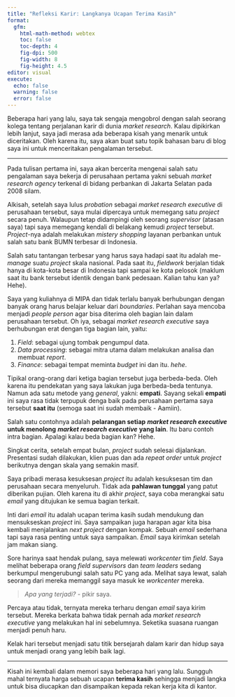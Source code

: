 ```yaml
---
title: "Refleksi Karir: Langkanya Ucapan Terima Kasih"
format: 
  gfm:
    html-math-method: webtex
    toc: false
    toc-depth: 4
    fig-dpi: 500
    fig-width: 8
    fig-height: 4.5
editor: visual
execute:
  echo: false
  warning: false
  error: false
---
```


Beberapa hari yang lalu, saya tak sengaja mengobrol dengan salah seorang kolega tentang perjalanan karir di dunia _market research_. Kalau dipikirkan lebih lanjut, saya jadi merasa ada beberapa kisah yang menarik untuk diceritakan. Oleh karena itu, saya akan buat satu topik bahasan baru di blog saya ini untuk menceritakan pengalaman tersebut.

---

Pada tulisan pertama ini, saya akan bercerita mengenai salah satu pengalaman saya bekerja di perusahaan pertama yakni sebuah _market research agency_ terkenal di bidang perbankan di Jakarta Selatan pada 2008 silam.

Alkisah, setelah saya lulus _probation_ sebagai _market research executive_ di perusahaan tersebut, saya mulai dipercaya untuk memegang satu _project_ secara penuh. Walaupun tetap didampingi oleh seorang _supervisor_ (atasan saya) tapi saya memegang kendali di belakang kemudi _project_ tersebut. _Project_-nya adalah melakukan _mistery shopping_ layanan perbankan untuk salah satu bank BUMN terbesar di Indonesia.

Salah satu tantangan terbesar yang harus saya hadapi saat itu adalah me-_manage_ suatu _project_ skala nasional. Pada saat itu, _fieldwork_ berjalan tidak hanya di kota-kota besar di Indonesia tapi sampai ke kota pelosok (maklum saat itu bank tersebut identik dengan bank pedesaan. Kalian tahu kan ya? Hehe).

Saya yang kuliahnya di MIPA dan tidak terlalu banyak berhubungan dengan banyak orang harus belajar keluar dari _boundaries_. Perlahan saya mencoba menjadi _people person_ agar bisa diterima oleh bagian lain dalam perusahaan tersebut. Oh iya, sebagai _market research executive_ saya berhubungan erat dengan tiga bagian lain, yaitu:

1. _Field_: sebagai ujung tombak pengumpul data.
1. _Data processing_: sebagai mitra utama dalam melakukan analisa dan membuat _report_.
1. _Finance_: sebagai tempat meminta _budget_ ini dan itu. _hehe_.

Tipikal orang-orang dari ketiga bagian tersebut juga berbeda-beda. Oleh karena itu pendekatan yang saya lakukan juga berbeda-beda tentunya. Namun ada satu metode yang _general_, yakni: __empati__. Sayang sekali __empati__ ini saya rasa tidak terpupuk denga baik pada perusahaan pertama saya tersebut __saat itu__ (semoga saat ini sudah membaik - Aamiin).

Salah satu contohnya adalah __pelarangan setiap__ ___market research executive___ __untuk menolong__ ___market research executive___ __yang lain__. Itu baru contoh intra bagian. Apalagi kalau beda bagian kan? Hehe.

Singkat cerita, setelah empat bulan, _project_ sudah selesai dijalankan. Presentasi sudah dilakukan, klien puas dan ada _repeat order_ untuk _project_ berikutnya dengan skala yang semakin masif.

Saya pribadi merasa kesuksesan _project_ itu adalah kesuksesan tim dan perusahaan secara menyeluruh. Tidak ada __pahlawan tunggal__ yang patut diberikan pujian. Oleh karena itu di akhir _project_, saya coba merangkai satu _email_ yang ditujukan ke semua bagian terkait.

Inti dari _email_ itu adalah ucapan terima kasih sudah mendukung dan mensukseskan _project_ ini. Saya sampaikan juga harapan agar kita bisa kembali menjalankan _next project_ dengan kompak. Sebuah _email_ sederhana tapi saya rasa penting untuk saya sampaikan. _Email_ saya kirimkan setelah jam makan siang.

Sore harinya saat hendak pulang, saya melewati _workcenter_ tim _field_. Saya melihat beberapa orang _field supervisors_ dan _team leaders_ sedang berkumpul mengerubungi salah satu PC yang ada. Melihat saya lewat, salah seorang dari mereka memanggil saya masuk ke _workcenter_ mereka. 

> _Apa yang terjadi?_ - pikir saya.

Percaya atau tidak, ternyata mereka terharu dengan _email_ saya kirim tersebut. Mereka berkata bahwa tidak pernah ada _market research executive_ yang melakukan hal ini sebelumnya. Seketika suasana ruangan menjadi penuh haru.

Kelak hari tersebut menjadi satu titik bersejarah dalam karir dan hidup saya untuk menjadi orang yang lebih baik lagi.

---

Kisah ini kembali dalam memori saya beberapa hari yang lalu. Sungguh mahal ternyata harga sebuah ucapan __terima kasih__ sehingga menjadi langka untuk bisa diucapkan dan disampaikan kepada rekan kerja kita di kantor.